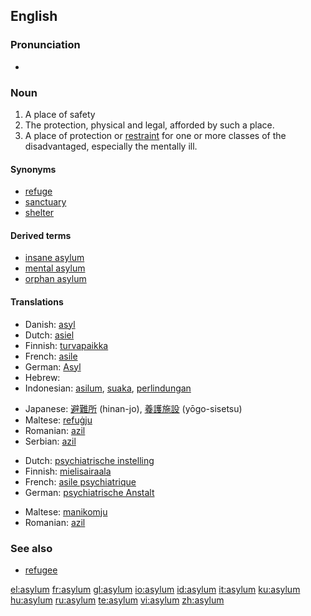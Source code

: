 ==English==

===Pronunciation===
*{{audio|en-us-asylum.ogg|Audio (US)}}

===Noun===
{{en-noun}}

# A place of safety
# The protection, physical and legal, afforded by such a place.
# A place of protection or [[restraint]] for one or more classes of the disadvantaged, especially the mentally ill.

====Synonyms====
*[[refuge]]
*[[sanctuary]]
*[[shelter]]

====Derived terms====
* [[insane asylum]]
* [[mental asylum]]
* [[orphan asylum]]

====Translations====
{{trans-top|A place of safety}}
*Danish: [[asyl]] {{n}}
*Dutch: [[asiel]] {{n}}
*Finnish: [[turvapaikka]]
*French: [[asile]] {{m}}
*German: [[Asyl]] {{m}}
*Hebrew: {{he-translation|הקדש|hekdeish}}
*Indonesian: [[asilum]], [[suaka]], [[lindung|perlindungan]]
{{trans-mid}}
*Japanese: [[避難所]] (hinan-jo), [[養護施設]] (yōgo-sisetsu)
*Maltese: [[refuġju]]
*Romanian: [[azil]] {{n}}
*Serbian: [[azil]] {{m}}
{{trans-bottom}}

{{trans-top|Mental asylum}}
*Dutch: [[psychiatrische instelling]] {{f}}
*Finnish: [[mielisairaala]]
*French: [[asile psychiatrique]] {{m}}
*German: [[psychiatrische Anstalt]] {{f}}
{{trans-mid}}
*Maltese: [[manikomju]]
*Romanian: [[azil]] {{n}}
{{trans-bottom}}

===See also===

*[[refugee]]

[[el:asylum]]
[[fr:asylum]]
[[gl:asylum]]
[[io:asylum]]
[[id:asylum]]
[[it:asylum]]
[[ku:asylum]]
[[hu:asylum]]
[[ru:asylum]]
[[te:asylum]]
[[vi:asylum]]
[[zh:asylum]]